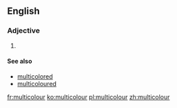 ==English==

===Adjective===
{{head|en|adjective}}

# {{context|chiefly|British|and|Canada|lang=en}} {{alternative spelling of|multicolor|lang=en}}

====See also====
* [[multicolored]]
* [[multicoloured]]

[[fr:multicolour]]
[[ko:multicolour]]
[[pl:multicolour]]
[[zh:multicolour]]